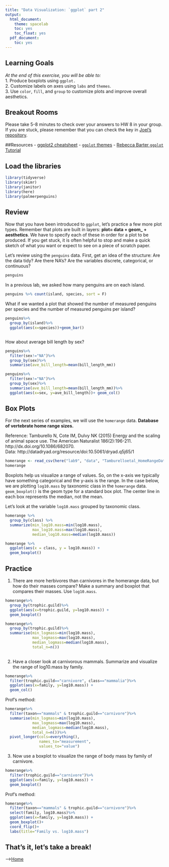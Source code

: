 ```yaml
---
title: "Data Visualization: `ggplot` part 2"
output:
  html_document:
    theme: spacelab
    toc: yes
    toc_float: yes
  pdf_document:
    toc: yes
---
```


## Learning Goals
*At the end of this exercise, you will be able to:*    
1. Produce boxplots using `ggplot.`  
2. Customize labels on axes using `labs` and `themes`.  
3. Use `color`, `fill`, and `group` to customize plots and improve overall aesthetics.  

## Breakout Rooms  
Please take 5-8 minutes to check over your answers to HW 8 in your group. If you are stuck, please remember that you can check the key in [Joel's repository](https://github.com/jmledford3115/BIS15LW2021_jledford).  

##Resources
- [ggplot2 cheatsheet](https://www.rstudio.com/wp-content/uploads/2015/03/ggplot2-cheatsheet.pdf)
- [`ggplot` themes](https://ggplot2.tidyverse.org/reference/ggtheme.html)
- [Rebecca Barter `ggplot` Tutorial](http://www.rebeccabarter.com/blog/2017-11-17-ggplot2_tutorial/)

## Load the libraries
```r
library(tidyverse)
library(skimr)
library(janitor)
library(here)
library(palmerpenguins)
```

## Review
Now that you have been introduced to `ggplot`, let's practice a few more plot types. Remember that plots are built in layers: **plot= data + geom_ + aesthetics**. We have to specify each of these in order for a plot to be produced. If you get stuck, it is often helpful to stop and make a quick sketch of what you want or expect to see on a piece of scratch paper.  

Let's review using the `penguins` data. First, get an idea of the structure: Are the data tidy? Are there NA's? Are the variables discrete, categorical, or continuous?
```r
penguins
```

In a previous lab, we asked how many penguins are on each island.
```r
penguins %>% count(island, species, sort = F)
```

What if we wanted a plot that showed the number of measured penguins per species and the number of measured penguins per island?
```r
penguins%>%
  group_by(island)%>%
  ggplot(aes(x=species))+geom_bar()
```

```r

```

How about average bill length by sex?
```r
penguins%>%
  filter(sex!="NA")%>%
  group_by(sex)%>%
  summarise(ave_bill_length=mean(bill_length_mm))
```

```r
penguins%>%
  filter(sex!="NA")%>%
  group_by(sex)%>%
  summarise(ave_bill_length=mean(bill_length_mm))%>%
  ggplot(aes(x=sex, y=ave_bill_length))+ geom_col()
```

## Box Plots
For the next series of examples, we will use the `homerange` data.  **Database of vertebrate home range sizes.**   

Reference: Tamburello N, Cote IM, Dulvy NK (2015) Energy and the scaling of animal space use. The American Naturalist 186(2):196-211. http://dx.doi.org/10.1086/682070.  
Data: http://datadryad.org/resource/doi:10.5061/dryad.q5j65/1  

```r
homerange <- read_csv(here("lab9", "data", "Tamburelloetal_HomeRangeDatabase.csv"))
homerange
```

Boxplots help us visualize a range of values. So, on the x-axis we typically have something categorical and the y-axis is the range. In the case below, we are plotting `log10.mass` by taxonomic class in the `homerange` data. `geom_boxplot()` is the geom type for a standard box plot. The center line in each box represents the median, not the mean.

Let's look at the variable `log10.mass` grouped by taxonomic class.
```r
homerange %>% 
  group_by(class) %>% 
  summarize(min_log10.mass=min(log10.mass),
            max_log10.mass=max(log10.mass),
            median_log10.mass=median(log10.mass))
```

```r
homerange %>% 
  ggplot(aes(x = class, y = log10.mass)) +
  geom_boxplot()
```

## Practice
1. There are more herbivores than carnivores in the homerange data, but how do their masses compare? Make a summary and boxplot that compares their masses. Use `log10.mass`.
```r
homerange%>%
  group_by(trophic.guild)%>%
  ggplot(aes(x=trophic.guild, y=log10.mass)) + 
  geom_boxplot()
```

```r
homerange%>%
  group_by(trophic.guild)%>%
  summarise(min_logmass=min(log10.mass),
            max_logmass=max(log10.mass), 
            median_logmass=median(log10.mass),
            total_n=n())
  
```

2. Have a closer look at carnivorous mammals. Summarize and visualize the range of log10.mass by family.
```r
homerange%>%
  filter(trophic.guild=="carnivore", class=="mammalia")%>%
  ggplot(aes(x=family, y=log10.mass)) + 
  geom_col()
```
Prof's method:
```r
homerange%>%
  filter(taxon=="mammals" & trophic.guild=="carnivore")%>%
  summarise(min_logmass=min(log10.mass),
            max_logmass=max(log10.mass), 
            median_logmass=median(log10.mass),
            total_n=n())%>%
  pivot_longer(cols=everything(),
               names_to="measurement",
               values_to="value")
```



3. Now use a boxplot to visualize the range of body mass by family of carnivore.
```r
homerange%>%
  filter(trophic.guild=="carnivore")%>%
  ggplot(aes(x=family, y=log10.mass)) + 
  geom_boxplot()
```

Prof's method:
```r
homerange%>%
  filter(taxon=="mammals" & trophic.guild=="carnivore")%>%
  select(family, log10.mass)%>%
  ggplot(aes(x=family, y=log10.mass)) + 
  geom_boxplot()+
  coord_flip()+
  labs(title="Family vs. log10.mass")
```


## That's it, let's take a break!   

-->[Home](https://jmledford3115.github.io/datascibiol/)